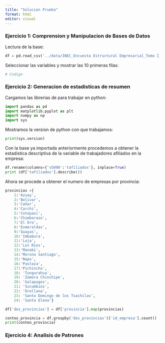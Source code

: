 ```yaml
---
title: "Solucion Prueba"
format: html
editor: visual
---
```


### Ejercicio 1: Comprension y Manipulacion de Bases de Datos

Lectura de la base:

```python

df = pd.read_csv('../data/INEC_Encuesta Estructural Empresarial_Tomo I_2021.csv', delimiter = ';')

```

Seleccionar las variables y mostrar las 10 primeras filas:

```python

# Codigo

```

### **Ejercicio 2: Generacion de estadisticas de resumen**

Cargamos las librerias de para trabajar en python:

```python
import pandas as pd
import matplotlib.pyplot as plt
import numpy as np
import sys
```

Mostramos la version de python con que trabajamos:

```python
print(sys.version)
```

Con la base ya importada anteriormente procedemos a obtener la estadistica descriptiva de la variable de trabajadores afiliados en la empresa:

```python
df.rename(columns={'v5090':'tafiliados'}, inplace=True)
print (df['tafiliados'].describe())
```

Ahora se procede a obtener el numero de empresas por provincia:

```python
provincias ={
    1:'Azuay',
    2:'Bolivar',
    3:'Cañar',
    4:'Carchi',
    5:'Cotopaxi',
    6:'Chimborazo',
    7:'El Oro',
    8:'Esmeraldas',
    9:'Guayas',
    10:'Imbabura',
    11:'Loja',
    12:'Los Rios',
    13:'Manabi',
    14:'Morona Santiago',
    15:'Napo',
    16:'Pastaza',
    17:'Pichincha',
    18: 'Tungurahua',
    19: 'Zamora Chinchipe',
    20: 'Galapagos',
    21: 'Sucumbios',
    22: 'Orellana',
    23: 'Santo Domingo de los Tsachilas',
    24: 'Santa Elena'}

df['des_provincias'] = df['provincia'].map(provincias)

conteo_provincia = df.groupby('des_provincias')['id_empresa'].count()
print(conteo_provincia)
```

### **Ejercicio 4: Analisis de Patrones**
